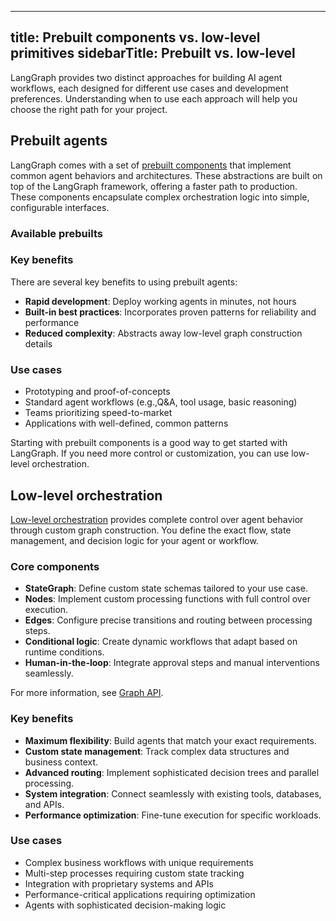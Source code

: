 

---
title: Prebuilt components vs. low-level primitives
sidebarTitle: Prebuilt vs. low-level
--- 


LangGraph provides two distinct approaches for building AI agent workflows, each designed for different use cases and development preferences. Understanding when to use each approach will help you choose the right path for your project.

## Prebuilt agents

LangGraph comes with a set of [prebuilt components](/oss/javascript/prebuilts) that implement common agent behaviors and architectures. These abstractions are built on top of the LangGraph framework, offering a faster path to production. These components encapsulate complex orchestration logic into simple, configurable interfaces.

### Available prebuilts



<prebuiltsTableJS/>


### Key benefits

There are several key benefits to using prebuilt agents:

- **Rapid development**: Deploy working agents in minutes, not hours
- **Built-in best practices**: Incorporates proven patterns for reliability and performance
- **Reduced complexity**: Abstracts away low-level graph construction details

### Use cases

- Prototyping and proof-of-concepts
- Standard agent workflows (e.g.,Q&A, tool usage, basic reasoning)
- Teams prioritizing speed-to-market
- Applications with well-defined, common patterns

Starting with prebuilt components is a good way to get started with LangGraph. If you need more control or customization, you can use low-level orchestration.

## Low-level orchestration

[Low-level orchestration](/oss/javascript/why-langgraph) provides complete control over agent behavior through custom graph construction. You define the exact flow, state management, and decision logic for your agent or workflow.

### Core components

- **StateGraph**: Define custom state schemas tailored to your use case.
- **Nodes**: Implement custom processing functions with full control over execution.
- **Edges**: Configure precise transitions and routing between processing steps.
- **Conditional logic**: Create dynamic workflows that adapt based on runtime conditions.
- **Human-in-the-loop**: Integrate approval steps and manual interventions seamlessly.

For more information, see [Graph API](/oss/javascript/graph-api).

### Key benefits

- **Maximum flexibility**: Build agents that match your exact requirements.
- **Custom state management**: Track complex data structures and business context.
- **Advanced routing**: Implement sophisticated decision trees and parallel processing.
- **System integration**: Connect seamlessly with existing tools, databases, and APIs.
- **Performance optimization**: Fine-tune execution for specific workloads.

### Use cases

- Complex business workflows with unique requirements
- Multi-step processes requiring custom state tracking
- Integration with proprietary systems and APIs
- Performance-critical applications requiring optimization
- Agents with sophisticated decision-making logic